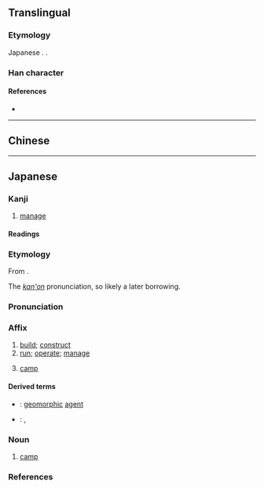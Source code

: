 {{also|營|营}}
{{character info/new}}
{{character info/new|🈺}}
==Translingual==
{{Han simplified forms|營|営|营}}

===Etymology===
Japanese {{w|shinjitai}}. {{Han simp|營|f=炏|t=⺍}}.

===Han character===
{{Han char|rn=30|rad=口|as=09|sn=12|four=|canj=FBRHR,FBRR|ids=⿳⺍冖吕(GH),⿳⺌冖呂(T),⿳⺍冖呂(JK)}}

====References====
* {{Han ref|kx=0201.121|dkj=04025|dj=0424.040|hdz=10661.081|uh=55B6|ud=21942}}

----

==Chinese==
{{zh-see|營|v}}

----

==Japanese==
{{ja-kanji forms|営|營}}

===Kanji===
{{ja-kanji|grade=5|rs=口09|kyu=營}}

# [[manage]]

====Readings====
{{ja-readings
|goon=よう
|kanon=えい
|kun=いとな-む, いとな-み
}}

===Etymology===
{{ja-kanjitab|えい|yomi=kanon}}
From {{der|ja|ltc|sort=えい|-}} {{ltc-l|營}}.

The ''[[漢音#Japanese|kan'on]]'' pronunciation, so likely a later borrowing.

===Pronunciation===
{{ja-pron|えい|acc=1|acc_ref=DJR|y=kanon}}

===Affix===
{{ja-pos|affix|えい|kyu=營}}

# [[build]]; [[construct]]
# [[run]]; [[operate]]; [[manage]]
# {{lb|ja|military}} [[camp]]

====Derived terms====
{{der-top}}
* {{ja-r|営力|えいりょく}}: [[geomorphic]] [[agent]]
* {{ja-r|営業|えいぎょう}}: {{l|en|business}}, {{l|en|trade}}
{{der-bottom}}

===Noun===
{{ja-noun|えい|kyu=營}}

# {{lb|ja|military}} [[camp]]

===References===
<references/>